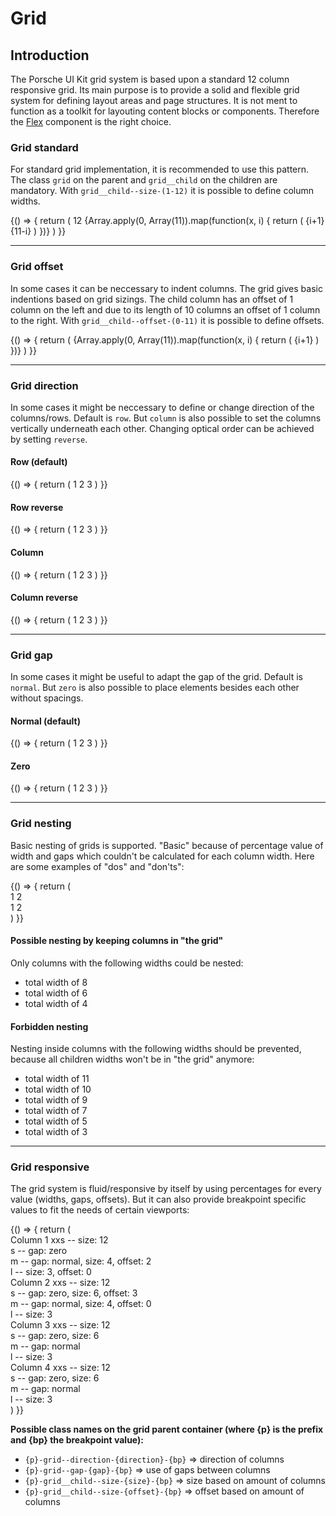 
# Grid

## Introduction

The Porsche UI Kit grid system is based upon a standard 12 column responsive grid. Its main purpose is to provide a solid and flexible grid system for defining layout areas and page structures. It is not ment to function as a toolkit for layouting content blocks or components. Therefore the [Flex](#/layout/flex) component is the right choice.

### Grid standard

For standard grid implementation, it is recommended to use this pattern. The class `grid` on the parent and `grid__child` on the children are mandatory. With `grid__child--size-(1-12)` it is possible to define column widths.

<Example className="sg-example-grid">
  {() => {
    return (
      <React.Fragment>
        <Grid>
          <Grid.Child size={12}>
            <Text className="sg-example-item">
                12
              </Text>
          </Grid.Child>
        </Grid>
        {Array.apply(0, Array(11)).map(function(x, i) {
          return (
            <Grid key={i}>
              <Grid.Child size={i + 1}>
                <Text className="sg-example-item">{i+1}</Text>
              </Grid.Child>
              <Grid.Child size={11 - i}>
                <Text className="sg-example-item">{11-i}</Text>
              </Grid.Child>
            </Grid>
          )
        })}
      </React.Fragment>
    )
  }}
</Example>

---

### Grid offset

In some cases it can be neccessary to indent columns. The grid gives basic indentions based on grid sizings. The child column has an offset of 1 column on the left and due to its length of 10 columns an offset of 1 column to the right. With `grid__child--offset-(0-11)` it is possible to define offsets.

<Example className="sg-example-grid">
  {() => {
    return (
      <React.Fragment>
        {Array.apply(0, Array(11)).map(function(x, i) {
          return (
            <Grid key={i}>
              <Grid.Child offset={i + 1} size={11 - i}>
                <Text className="sg-example-item">{i+1}</Text>
              </Grid.Child>
            </Grid>
          )
        })}
      </React.Fragment>
    )
  }}
</Example>

---

### Grid direction

In some cases it might be neccessary to define or change direction of the columns/rows. Default is `row`. But `column` is also possible to set the columns vertically underneath each other. Changing optical order can be achieved by setting `reverse`.

#### Row (default)

<Example className="sg-example-grid">
  {() => {
    return (
      <React.Fragment>
        <Grid direction="row">
          <Grid.Child size={4}>
            <Text className="sg-example-item">
              1
            </Text>
          </Grid.Child>
          <Grid.Child size={4}>
            <Text className="sg-example-item">
              2
            </Text>
          </Grid.Child>
          <Grid.Child size={4}>
            <Text className="sg-example-item">
              3
            </Text>
          </Grid.Child>
        </Grid>
      </React.Fragment>
    )
  }}
</Example>

#### Row reverse

<Example className="sg-example-grid">
  {() => {
    return (
      <React.Fragment>
        <Grid direction="row-reverse">
          <Grid.Child size={4}>
            <Text className="sg-example-item">
              1
            </Text>
          </Grid.Child>
          <Grid.Child size={4}>
            <Text className="sg-example-item">
              2
            </Text>
          </Grid.Child>
          <Grid.Child size={4}>
            <Text className="sg-example-item">
              3
            </Text>
          </Grid.Child>
        </Grid>
      </React.Fragment>
    )
  }}
</Example>

#### Column

<Example className="sg-example-grid">
  {() => {
    return (
      <React.Fragment>
        <Grid direction="column">
          <Grid.Child size={4}>
            <Text className="sg-example-item">
              1
            </Text>
          </Grid.Child>
          <Grid.Child size={4}>
            <Text className="sg-example-item">
              2
            </Text>
          </Grid.Child>
          <Grid.Child size={4}>
            <Text className="sg-example-item">
              3
            </Text>
          </Grid.Child>
        </Grid>
      </React.Fragment>
    )
  }}
</Example>

#### Column reverse

<Example className="sg-example-grid">
  {() => {
    return (
      <React.Fragment>
        <Grid direction="column-reverse">
          <Grid.Child size={4}>
            <Text className="sg-example-item">
              1
            </Text>
          </Grid.Child>
          <Grid.Child size={4}>
            <Text className="sg-example-item">
              2
            </Text>
          </Grid.Child>
          <Grid.Child size={4}>
            <Text className="sg-example-item">
              3
            </Text>
          </Grid.Child>
        </Grid>
      </React.Fragment>
    )
  }}
</Example>

---

### Grid gap

In some cases it might be useful to adapt the gap of the grid. Default is `normal`. But `zero` is also possible to place elements besides each other without spacings.

#### Normal (default)

<Example className="sg-example-grid">
  {() => {
    return (
      <React.Fragment>
        <Grid gap="normal">
          <Grid.Child size={4}>
            <Text className="sg-example-item">
              1
            </Text>
          </Grid.Child>
          <Grid.Child size={4}>
            <Text className="sg-example-item">
              2
            </Text>
          </Grid.Child>
          <Grid.Child size={4}>
            <Text className="sg-example-item">
              3
            </Text>
          </Grid.Child>
        </Grid>
      </React.Fragment>
    )
  }}
</Example>

#### Zero

<Example className="sg-example-grid">
  {() => {
    return (
      <React.Fragment>
        <Grid gap="zero">
          <Grid.Child size={4}>
            <Text className="sg-example-item">
              1
            </Text>
          </Grid.Child>
          <Grid.Child size={4}>
            <Text className="sg-example-item">
              2
            </Text>
          </Grid.Child>
          <Grid.Child size={4}>
            <Text className="sg-example-item">
              3
            </Text>
          </Grid.Child>
        </Grid>
      </React.Fragment>
    )
  }}
</Example>

---

### Grid nesting

Basic nesting of grids is supported. "Basic" because of percentage value of width and gaps which couldn't be calculated for each column width. Here are some examples of "dos" and "don'ts":

<Example className="sg-example-grid">
  {() => {
    return (
      <React.Fragment>
        <Grid>
          <Grid.Child size={6}>
            <div className="sg-example-item-outer">
              <Grid>
                <Grid.Child size={6}>
                  <Text className="sg-example-item">
                    1
                  </Text>
                </Grid.Child>
                <Grid.Child size={6}>
                  <Text className="sg-example-item">
                    2
                  </Text>
                </Grid.Child>
              </Grid>
            </div>
          </Grid.Child>
          <Grid.Child size={6}>
            <div className="sg-example-item-outer">
              <Grid>
                <Grid.Child size={4}>
                  <Text className="sg-example-item">
                    1
                  </Text>
                </Grid.Child>
                <Grid.Child size={8}>
                  <Text className="sg-example-item">
                    2
                  </Text>
                </Grid.Child>
              </Grid>
            </div>
          </Grid.Child>
        </Grid>
      </React.Fragment>
    )
  }}
</Example>

#### Possible nesting by keeping columns in "the grid"

Only columns with the following widths could be nested:

* total width of 8
* total width of 6
* total width of 4

#### Forbidden nesting

Nesting inside columns with the following widths should be prevented, because all children widths won't be in "the grid" anymore:

* total width of 11
* total width of 10
* total width of 9
* total width of 7
* total width of 5
* total width of 3

---

### Grid responsive

The grid system is fluid/responsive by itself by using percentages for every value (widths, gaps, offsets). But it can also provide breakpoint specific values to fit the needs of certain viewports:

<Example className="sg-example-grid">
  {() => {
    return (
      <React.Fragment>
        <Grid gap={{ base: "normal", s: "zero", m: "normal" }}>
          <Grid.Child className="pui-flex" size={{ base: 12, m: 4, l: 3 }} offset={{ base: 0, m: 2, l: 0 }}>
            <div className="pui-flex__child pui-flex__child--auto" className="sg-example-item">
              <Text type="4-thin">Column 1</Text>
              <Text>
                xxs -- size: 12 <br />s -- gap: zero <br />m -- gap: normal, size: 4, offset: 2<br />l -- size: 3,
                offset: 0
              </Text>
            </div>
          </Grid.Child>
          <Grid.Child
            className="pui-flex"
            size={{
              base: 12,
              s: 6,
              m: 4,
              l: 3
            }}
            offset={{ base: 0, s: 3, m: 0 }}
          >
            <div className="pui-flex__child pui-flex__child--auto" className="sg-example-item">
              <Text type="4-thin">Column 2</Text>
              <Text>
                xxs -- size: 12 <br />s -- gap: zero, size: 6, offset: 3<br />m -- gap: normal, size: 4, offset: 0<br />l
                -- size: 3
              </Text>
            </div>
          </Grid.Child>
          <Grid.Child
            className="pui-flex"
            size={{
              base: 12,
              s: 6,
              l: 3
            }}
          >
            <div className="pui-flex__child pui-flex__child--auto" className="sg-example-item">
              <Text type="4-thin">Column 3</Text>
              <Text>
                xxs -- size: 12 <br />s -- gap: zero, size: 6<br />m -- gap: normal
                <br />l -- size: 3
              </Text>
            </div>
          </Grid.Child>
          <Grid.Child
            className="pui-flex"
            size={{
              base: 12,
              s: 6,
              l: 3
            }}
          >
            <div className="pui-flex__child pui-flex__child--auto" className="sg-example-item">
              <Text type="4-thin">Column 4</Text>
              <Text>
                xxs -- size: 12 <br />s -- gap: zero, size: 6<br />m -- gap: normal
                <br />l -- size: 3
              </Text>
            </div>
          </Grid.Child>
        </Grid>
      </React.Fragment>
    )
  }}
</Example>

**Possible class names on the grid parent container (where {p} is the prefix and {bp} the breakpoint value):**
* `{p}-grid--direction-{direction}-{bp}` => direction of columns
* `{p}-grid--gap-{gap}-{bp}` => use of gaps between columns
* `{p}-grid__child--size-{size}-{bp}` => size based on amount of columns
* `{p}-grid__child--size-{offset}-{bp}` => offset based on amount of columns
